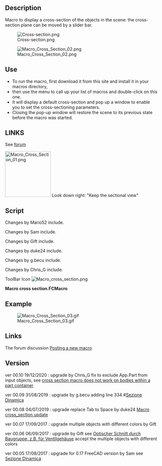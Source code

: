 <languages/>
<translate>
<!--T:1-->
{{Macro
|Name=Cross_section
|Icon=Macro_cross_section.png
|Description=Macro to display a cross-section of the objects in the scene: the cross-section plane can be moved by a slider bar.
|Author=aleph0
|Version=0.10
|Date=2020-12-19
|FCVersion=0.15 and above
|Download=[https://www.freecadweb.org/wiki/images/f/f5/Macro_cross_section.png ToolBar Icon]
}}

==Description== <!--T:2-->

<!--T:3-->
Macro to display a cross-section of the objects in the scene: the cross-section plane can be moved by a slider bar.

<!--T:4-->
[[File:Cross-section.png|center]]



<!--T:14-->
[[File:Macro Cross Section 02.png|center]]

==Use== <!--T:5-->

<!--T:6-->
* To run the macro, first download it from this site and install it in your macros directory, 
* then use the menu to call up your list of macros and double-click on this one. 
* It will display a default cross-section and pop up a window to enable you to set the cross-sectioning parameters. 
* Closing the pop-up window will restore the scene to its previous state before the macro was started.

==LINKS== <!--T:9-->
See [http://forum.freecadweb.org/viewtopic.php?f=28&t=15084&p=120159#p120159 forum]

<!--T:10-->
[[File:Macro_Cross_Section_01.png|center|150px]]
Look down right: "Keep the sectional view"

==Script== <!--T:7-->

</translate>

Changes by Mario52 include.

Changes by Sam include.

Changes by Gift include.

Changes by duke24 include.

Changes by g.becu include.

Changes by Chris_G include.

ToolBar Icon [[Image:Macro_cross_section.png]]

'''Macro cross section.FCMacro'''

{{MacroCode|code=
# -*- coding: utf-8 -*-
"""
***************************************************************************
*                                                                         *
*   This widget makes an interactively moveable cross-section of the      *
*   currently visible objects in the currently active document. The       *
*   cross-sectioning plane is specified by its normal, and the cross-     *
*   section can be moved along that normal using a slider bar. It can     *
*   show the cross-section either as an outline or a view of the sliced   *
*   objects. To run the macro, first download it from this site and       *
*   install it in your macros directory, then use the menu to call up     *
*   your list of macros and double-click on this one. It will display     *
*   a default cross-section and pop up a window to enable you to set      *
*   the cross-sectioning parameters. Closing the pop-up window will       *
*   restore the scene to its previous state before the macro was          *
*   started.                                                              *
*                                                                         *
***************************************************************************
*   Copyright (c) 2016 Richard P. Parkins, M. A.                          *
*                                                                         *
*   This file is a supplement to the FreeCAD CAx development system.      *
*                                                                         *
*   This program is free software; you can redistribute it and/or modify  *
*   it under the terms of the GNU Lesser General Public License (LGPL)    *
*   as published by the Free Software Foundation; either version 2 of     *
*   the License, or (at your option) any later version.                   *
*   for detail see the LICENCE text file.                                 *
*                                                                         *
*   This software is distributed in the hope that it will be useful,      *
*   but WITHOUT ANY WARRANTY; without even the implied warranty of        *
*   MERCHANTABILITY or FITNESS FOR A PARTICULAR PURPOSE.  See the         *
*   GNU Library General Public License for more details.                  *
*                                                                         *
*   You should have received a copy of the GNU Library General Public     *
*   License along with this macro; if not, write to the Free Software     *
*   Foundation, Inc., 59 Temple Place, Suite 330, Boston, MA  02111-1307  *
*   USA                                                                   *
***************************************************************************
"""
__title__   = "Cross-Section"
__author__  = "Aleph0"
__version__ = "00.10"
__date__    = "19/12/2020"

# "29/01/2016" "10/06/2016" "29/09/2016 * 2" "17/08/2017" "06/09/2017" "17/09/2017" "04/07/2019" "31/08/2019" "19/12/2020"

# Upgrade:
# 17/08/2017 by Sam             #https://forum.freecadweb.org/viewtopic.php?f=28&t=15084&start=10#p187030
# 06/09/2017 17/09/2017 by Gift #https://www.forum.freecadweb.org/viewtopic.php?f=13&t=24130
# 04/07/2019 by duke24 replace tab to space #https://forum.freecadweb.org/viewtopic.php?f=13&t=37449
# 31/08/2019 by g.becu adding line 334 #https://forum.freecadweb.org/viewtopic.php?f=28&t=15084&start=20#p330351
# 19/12/2020 by Chris_G : exlude App.Part from the list of input objects + many code style fixes (PEP8)
#                         See forum : https://forum.freecadweb.org/viewtopic.php?f=22&t=53423

__Comment__ = "Dynamic cross section viewer"
__Wiki__ = "http://www.freecadweb.org/wiki/index.php?title=Macro_cross_section"
__Help__ = "see first few lines of macro text"
__Status__ = "stable"
__Requires__ = "freecad 0.15"

# OS: Ubuntu 14.04.3 LTS                        # OS: Windows 10
# Word size of OS: 64-bit                       # Word size of OS: 64-bit
# Word size of FreeCAD: 64-bit                  # Word size of FreeCAD: 64-bit
# Version: 0.15.4671 (Git)                      # Version: 0.19.17171 (Git)
# Branch: releases/FreeCAD-0-15                 # Build type: Release
# Hash: 244b3aef360841646cbfe80a1b225c8b39c8380c# Branch: master
# Python version: 2.7.6                         # Hash: d19470a9711ea604f3ca6c93e46afadf64d5bb87
# Qt version: 4.8.6                             # Python version: 3.6.6
# Coin version: 4.0.0a                          # Qt version: 5.6.2
# OCC version: 6.8.0.oce-0.17                   # Coin version: 4.0.0a
#                                               # OCC version: 7.3.0

import PySide
from PySide import QtCore, QtGui
import FreeCAD as App
import FreeCADGui
import Part
import Draft
from FreeCAD import Base

try:
    _fromUtf8 = QtCore.QString.fromUtf8
except AttributeError:
    def _fromUtf8(s):
        return s

try:
    _encoding = QtGui.QApplication.UnicodeUTF8

    def _translate(context, text, disambig):
        return QtGui.QApplication.translate(context, text, disambig, _encoding)
except AttributeError:
    def _translate(context, text, disambig):
        return QtGui.QApplication.translate(context, text, disambig)


width = 350  # width of our window
height = 310  # height of our window
global FreeCADRootWindow  # main window before we start


# This is the interactive window that the macro creates
# Its main function is to have a close box and tidy up when closed
class CrossSectionWindow(PySide.QtGui.QMainWindow):
    # automagically called when the window is created
    def __init__(self):
        super(CrossSectionWindow, self).__init__()
        self.setWindowFlags(PySide.QtCore.Qt.WindowStaysOnTopHint)
        self.setWindowTitle(_translate(
            "MainWindow", "Cross-section", None))

        # Create and set the window's widget, which does all the work
        self.child = CrossSection(self)
        self.setCentralWidget(self.child)
        self.child.initUI(self)
        if self.child.startup_failed:
            self.destroy()
        else:
            # Position our window relative to the FreeCAD root
            self.setPosition(FreeCADRootWindow)
            self.child.show()
            self.show()

    # User closed the window, tidy up
    def closeEvent(self, event):
        self.child.restoreObjects()

    # Set a sensible default position for the window
    # With FreeCAD's default layout, this will be over the docking area
    # so it will not obscure the 3D view
    def setPosition(self, parent):
        geom = parent.geometry()
        xpos = geom.left() + 50
        ypos = geom.center().y() - height / 2
        self.setGeometry(xpos, ypos, width, height)
        self.setFixedSize(width, height)


# This is the widget which does almost all of the work
# Widgets don't have close boxes, so closing is dealt with in CrossSectionWindow
class CrossSection(PySide.QtGui.QWidget):
    # Lay out the interactive elements
    def initUI(self, parent):
        self.parent = parent
        font = QtGui.QFont()
        font.setFamily("Times New Roman")
        font.setPointSize(10)
        font.setWeight(10)
        font.setBold(True)
        self.hideObjects()

        margin = 10
        alw = 20  # axis label width
        sbp = margin + alw + margin  # spin boxes to right of axis labels
        slw = width - 2 * margin  # width of slider and progress bar
        ypos = margin

        self.setObjectName(_fromUtf8("CrossSection"))

        # The cross-section plane is defined by its normal
        # The length of the normal is immaterial as long as it is nonzero
        self.label_1 = QtGui.QLabel(self)
        self.label_1.setGeometry(QtCore.QRect(margin, ypos, slw, 22))
        self.label_1.setObjectName(_fromUtf8("label_1"))
        self.label_1.setText(_translate(
            "MainWindow", "Sliding axis direction", None))
        self.label_1.setToolTip(_translate(
            "MainWindow",
            "Cross-section is taken perpendicular to this axis", None))
        ypos = ypos + 30

        self.label_2 = QtGui.QLabel(self)
        self.label_2.setGeometry(QtCore.QRect(margin, ypos, alw, 25))
        self.label_2.setObjectName(_fromUtf8("label_2"))
        self.label_2.setText(_translate("MainWindow", "X", None))

        self.doubleSpinBox_X = QtGui.QDoubleSpinBox(self)
        self.doubleSpinBox_X.setGeometry(QtCore.QRect(sbp, ypos, 62, 25))
        self.doubleSpinBox_X.setMinimum(-10000.0)
        self.doubleSpinBox_X.setMaximum(10000.0)
        self.doubleSpinBox_X.setValue(0.0)
        self.doubleSpinBox_X.setSingleStep(1)
        self.doubleSpinBox_X.setObjectName(_fromUtf8("doubleSpinBox_X"))
        self.doubleSpinBox_X.valueChanged.connect(
            self.on_doubleSpinBox_X_valueChanged)
        self.doubleSpinBox_X.setToolTip(_translate(
            "MainWindow", "Sliding axis X", None))
        ypos = ypos + 30

        self.label_3 = QtGui.QLabel(self)
        self.label_3.setGeometry(QtCore.QRect(margin, ypos, alw, 25))
        self.label_3.setObjectName(_fromUtf8("label_3"))
        self.label_3.setText(_translate("MainWindow", "Y", None))

        self.doubleSpinBox_Y = QtGui.QDoubleSpinBox(self)
        self.doubleSpinBox_Y.setGeometry(QtCore.QRect(sbp, ypos, 62, 25))
        self.doubleSpinBox_Y.setMinimum(-10000.0)
        self.doubleSpinBox_Y.setMaximum(10000.0)
        self.doubleSpinBox_Y.setValue(0.0)
        self.doubleSpinBox_Y.setSingleStep(1)
        self.doubleSpinBox_Y.setObjectName(_fromUtf8("doubleSpinBox_Y"))
        self.doubleSpinBox_Y.valueChanged.connect(
            self.on_doubleSpinBox_Y_valueChanged)
        self.doubleSpinBox_Y.setToolTip(_translate(
            "MainWindow", "Sliding axis Y", None))
        ypos = ypos + 30

        self.label_4 = QtGui.QLabel(self)
        self.label_4.setGeometry(QtCore.QRect(margin, ypos, alw, 25))
        self.label_4.setObjectName(_fromUtf8("label_4"))
        self.label_4.setText(_translate("MainWindow", "Z", None))

        self.doubleSpinBox_Z = QtGui.QDoubleSpinBox(self)
        self.doubleSpinBox_Z.setGeometry(QtCore.QRect(sbp, ypos, 62, 25))
        self.doubleSpinBox_Z.setMinimum(-10000.0)
        self.doubleSpinBox_Z.setMaximum(10000.0)
        self.doubleSpinBox_Z.setValue(1.0)
        self.doubleSpinBox_Z.setSingleStep(1)
        self.doubleSpinBox_Z.setObjectName(_fromUtf8("doubleSpinBox_Z"))
        self.doubleSpinBox_Z.valueChanged.connect(
            self.on_doubleSpinBox_Z_valueChanged)
        self.doubleSpinBox_Z.setToolTip(
            _translate("MainWindow", "Sliding axis Z", None))
        ypos = ypos + 40
        # Make the interactive slider control
        # As you move this slider with the mouse, the cross-section slides
        # through the model
        self.label_5 = QtGui.QLabel(self)
        self.label_5.setGeometry(QtCore.QRect(margin, ypos, slw, 22))
        self.label_5.setObjectName(_fromUtf8("label_5"))
        self.label_5.setText(_translate(
            "MainWindow", "Position along axis", None))
        ypos = ypos + 30

        self.horizontalSlider = QtGui.QSlider(self)
        self.horizontalSlider.setGeometry(QtCore.QRect(margin, ypos, slw - 50, 20))
        self.horizontalSlider.setOrientation(QtCore.Qt.Horizontal)
        self.horizontalSlider.setInvertedAppearance(False)
        self.horizontalSlider.setObjectName(_fromUtf8("horizontalSlider"))
        self.horizontalSlider.setRange(0, 100)
        self.horizontalSlider.setValue(int(self.fraction * 100.0))
        self.horizontalSlider.setToolTip(_translate(
            "MainWindow", "Slide to move cross-section along axis", None))

        # must be called after setValue()
        self.horizontalSlider.valueChanged.connect(self.on_horizontal_slider)
        ypos = ypos + 30

        self.progressBar_1 = QtGui.QProgressBar(self)
        self.progressBar_1.setGeometry(QtCore.QRect(margin, ypos, slw - 50, 23))
        self.progressBar_1.setValue(int(self.fraction * 100.0))
        self.progressBar_1.setOrientation(QtCore.Qt.Horizontal)
        self.progressBar_1.setAlignment(QtCore.Qt.AlignCenter)
        self.progressBar_1.setObjectName(_fromUtf8("progressBar_1"))
        self.progressBar_1.setToolTip(_translate(
            "MainWindow", "Percent position of cross-section", None))
        ypos = ypos + 40

##################################    add
        self.SpinBox_PBar = QtGui.QSpinBox(self)
        self.SpinBox_PBar.setGeometry(QtCore.QRect(sbp+255, ypos - 40, 45, 23))
        self.SpinBox_PBar.setMinimum(0.0)
        self.SpinBox_PBar.setMaximum(100.0)
        self.SpinBox_PBar.setValue(int(self.fraction * 100.0))
        self.SpinBox_PBar.setSingleStep(1)
        self.SpinBox_PBar.setObjectName(_fromUtf8("SpinBox_PBar"))
        self.SpinBox_PBar.valueChanged.connect(self.on_SpinBox_PBar_valueChanged)
        self.SpinBox_PBar.setToolTip(_translate(
            "MainWindow", "Sliding percent", None))
#################################    add

        # Select the display format for the cross-section
        # This button shows a wire line in the cross-section plane
        self.radioButton_1 = QtGui.QRadioButton(self)
        self.radioButton_1.setGeometry(QtCore.QRect(margin, ypos, slw, 20))
        self.radioButton_1.setText(_fromUtf8("Outline"))
        self.radioButton_1.setChecked(True)
        self.radioButton_1.toggled.connect(self.onRadioButton)
        self.radioButton_1.setObjectName(_fromUtf8("radioButton_1"))
        self.radioButton_1.setToolTip(_translate(
            "MainWindow", "Make cross-section as wire outline", None))
        ypos = ypos + 30

        # Select the display format for the cross-section
        # This button shows a normal 3D display with everything above the
        # cross-section plane cut away
        self.radioButton_2 = QtGui.QRadioButton(self)
        self.radioButton_2.setGeometry(QtCore.QRect(margin, ypos, slw, 20))
        self.radioButton_2.setText(_fromUtf8("Cut objects"))
        self.radioButton_2.setChecked(False)
        self.radioButton_2.toggled.connect(self.onRadioButton)
        self.radioButton_2.setObjectName(_fromUtf8("radioButton_2"))
        self.radioButton_2.setToolTip(_translate(
            "MainWindow", "Make cross-section as cut objects", None))

##################################
        # Keep the sectional view
        self.CB_00 = QtGui.QCheckBox(self)
        self.CB_00.setText(_fromUtf8("Keep the sectional view"))
        self.CB_00.setGeometry(QtCore.QRect(margin+168, ypos-30, slw, 20))
        self.CB_00.setObjectName(_fromUtf8("CB_00"))
        self.CB_00.setChecked(False)
        self.CB_00.setToolTip(_translate(
            "MainWindow", "Keep the sectional view or erase", None))
##################################

    # Called at macro start up by initUI()
    def hideObjects(self):
        # Initialise the cross-section state variables
        self.startup_failed = False
        self.fraction = 0.5
        self.axisX = 0.0
        self.axisY = 0.0
        self.axisZ = 1.0
        self.cross_section_type = 1

        # We must have something to do a cross-section on
        if App.ActiveDocument is None:
            QtGui.QMessageBox.warning(None, _translate("MainWindow",
                "Cross-section", None),
                _translate("MainWindow", "There is no Active Document\n" +
                    "Create one and run this macro again.", None),
                QtGui.QMessageBox.Cancel,
                QtGui.QMessageBox.Cancel)
            self.startup_failed = True
            self.parent.destroy()  # This will close the window
        else:

            # Make a list of the user's objects
            # WARNING!!
            # This list is persistent. We'll get confused if the user deletes or
            # adds objects while the macro is active
            self.oblist = []  # App.ActiveDocument.Objects
            for obj in App.ActiveDocument.Objects:
                try:
                    obj.getPropertyByName("Shape")
                    self.oblist.append(obj)
                except AttributeError:
                    pass
            # self.oblist = [obj for obj in self.oblist if hasattr(obj,"Shape")]
            # Create the cross-section object
            self.cs = App.ActiveDocument.addObject("Part::Feature", "Generated__cross-section")
            self.OriginalVisibilities = list()
            self.xmin = 1000.0
            self.xmax = -1000.0
            self.ymin = 1000.0
            self.ymax = -1000.0
            self.zmin = 1000.0
            self.zmax = -1000.0
#            n = 0
#            for p in self.oblist: # stupid Python list has no length function
#                n = n + 1
############################# Skip the <group object> ########################
            b0 = []
            for x0 in self.oblist:
                if str(x0) != "<group object>":
                    b0.append(x0)
            self.oblist = b0
            n = len(self.oblist)
###############################################################################
            # Make a list of the visible objects and make them invisible while
            # the macro is active
            # Also we compute the bounding box of the model
            for i in range(n):
                vis = self.oblist[i].ViewObject.Visibility
                self.OriginalVisibilities.append(vis)
                if vis:
                    if self.oblist[i].TypeId != str("Drawing::FeatureViewPython"):   # add
                        self.oblist[i].ViewObject.Visibility = False
                        b = self.oblist[i].Shape.BoundBox
                        if b.XMin < self.xmin:
                            self.xmin = b.XMin
                        if b.XMax > self.xmax:
                            self.xmax = b.XMax
                        if b.YMin < self.ymin:
                            self.ymin = b.YMin
                        if b.YMax > self.ymax:
                            self.ymax = b.YMax
                        if b.ZMin < self.zmin:
                            self.zmin = b.ZMin
                        if b.ZMax > self.zmax:
                            self.zmax = b.ZMax
            # Moan and give up if there is nothing to cross-section
            if self.xmax <= self.xmin \
                or self.ymax <= self.ymin \
                    or self.zmax <= self.zmin:
                QtGui.QMessageBox.warning(None, _translate("MainWindow",
                    "Cross-section", None),
                    _translate("MainWindow",
                    "There are no visible solid objects\n" +
                    "Create some and run this macro again.", None),
                    QtGui.QMessageBox.Cancel,
                    QtGui.QMessageBox.Cancel)
                self.restoreObjects()
                self.startup_failed = True
                App.ActiveDocument.removeObject("Generated__cross_section")
                self.parent.destroy()  # This will close the window
            else:
                # Trigger initial display
                self.updateAxis()

    # Called when macro is closed
    # Restore the original visibility of the user's objects
    # and destroy our cross-section object
    def restoreObjects(self):

        n = 0
        for p in self.oblist:  # stupid Python list has no length function
            n = n + 1
        for i in range(n):
            self.oblist[i].ViewObject.Visibility = self.OriginalVisibilities[i]
        try:
            if self.CB_00.isChecked() is False:
                App.ActiveDocument.removeObject("Generated__cross_section")
        except Exception:
            None

    # Something has changed, recalculate the cross-section
    def updateGui(self):
        # default to no visible cross-ection
        self.cs.ViewObject.Visibility = False

        # check if the sliding axis is invalid
        if self.xdir == 0.0 and self.ydir == 0.0 and self.zdir == 0.0 :
            QtGui.QMessageBox.warning(None, _translate("MainWindow",
                "Cross-section", None),
                _translate("MainWindow", "The sliding axis has zero length\n" +
                    "Please set a valid axis.", None),
                QtGui.QMessageBox.Ok,
                QtGui.QMessageBox.Ok)
        else:

            # First we compute the 0% and 100% positions on the sliding axis
            if self.xdir < 0.0:
                x = self.xmax + self.fraction * self.xdir
            else:
                x = self.xmin + self.fraction * self.xdir
            if self.ydir < 0.0:
                y = self.ymax + self.fraction * self.ydir
            else:
                y = self.ymin + self.fraction * self.ydir
            if self.zdir < 0.0:
                z = self.zmax + self.fraction * self.zdir
            else:
                z = self.zmin + self.fraction * self.zdir

            r = 2 * max(self.xmax - self.xmin, self.ymax - self.ymin,
                        self.zmax - self.xmin)

            # Display the dimensions
            dimDep = "X " + str(x) + " mm , Y " + str(y) + " mm , Z " + str(z) + " mm"
            App.Console.PrintMessage(dimDep + "\n")

            # Create a big enough disc in the cross-section plane
            c = Part.makeCircle(r, Base.Vector(x, y, z),
                                Base.Vector(self.xdir, self.ydir, self.zdir))
            f = Part.Face(Part.Wire(c))
            part_list = list()  # list for cross-section parts
            n = 0
            for p in self.oblist:  # stupid Python list has no length function
                n = n + 1
            something = 0
            if self.cross_section_type == 1:
                # wire line cross-section
                for i in range(n):
                    if self.oblist[i].TypeId != str("Drawing::FeatureViewPython"):  # add
                        if self.OriginalVisibilities[i]:
                            ob = self.oblist[i].Shape.section(f)
                            # check for valid section part
                            if ob.BoundBox.XMin <= ob.BoundBox.XMax:
                                part_list.append(ob)
                                something = 1
            else:
                # cut shape cross-section
                # extrude our cross-ection disc into a cylinder
                cyl = f.extrude(Base.Vector(self.xdir, self.ydir, self.zdir))
                doc = App.ActiveDocument
                for i in range(n):
                    if self.oblist[i].TypeId != str("Drawing::FeatureViewPython"):  # add
                        if self.OriginalVisibilities[i]:
                            if (self.oblist[i].Shape.Volume <= 0.0):
                                continue
                            acut = doc.addObject("Part::Cut", "Cut")
                            abase = Draft.clone(self.oblist[i])
                            abase.ViewObject.DiffuseColor = self.oblist[i].ViewObject.DiffuseColor
                            abase.ViewObject.Transparency = self.oblist[i].ViewObject.Transparency
                            doc.recompute()
                            atool = doc.addObject("Part::Feature")
                            atool.Shape = cyl
                            atool.ViewObject.ShapeColor = self.oblist[i].ViewObject.ShapeColor  # (0.25,0.57,0.35)
                            atool.ViewObject.Transparency = self.oblist[i].ViewObject.Transparency
                            doc.recompute()
                            acut.Base = abase
                            acut.Tool = atool
                            acut.ViewObject.DiffuseColor = abase.ViewObject.DiffuseColor
                            doc.recompute()
                            if acut.Shape.isValid() and acut.Shape.Volume > 0.0:
                                ob = doc.addObject("Part::Feature")
                                ob.Shape = acut.Shape
                                ob.ViewObject.DiffuseColor = acut.ViewObject.DiffuseColor
                                doc.recompute()
                                part_list.append(ob)
                                something = 2
                            doc.removeObject(acut.Name)
                            doc.recompute()
                            doc.removeObject(abase.Name)
                            doc.recompute()
                            doc.removeObject(atool.Name)
                            doc.recompute()

            if something == 1:
                s = Part.makeCompound(part_list)
                if s.isValid():
                    self.cs.Shape = s
                    self.cs.ViewObject.Visibility = True
            if something == 2:
                feature = App.ActiveDocument.addObject("Part::Compound", "Compound")
                feature.Links = part_list
                App.ActiveDocument.recompute()
                if feature.Shape.isValid():
                    self.cs.Shape = feature.Shape.copy()
                    self.cs.ViewObject.DiffuseColor = feature.ViewObject.DiffuseColor
                    self.cs.ViewObject.Visibility = True
                    App.ActiveDocument.recompute()
                for od in part_list:
                    App.ActiveDocument.removeObject(od.Name)
                    App.ActiveDocument.recompute()
                App.ActiveDocument.removeObject(feature.Name)
            FreeCADGui.updateGui()

    # User changed axis vector
    # Compute a new axis vector whose length just covers the model
    def updateAxis(self):
        ldir = 0.0
        if self.axisX != 0.0:
            ldir = (self.xmax - self.xmin) / abs(self.axisX)
        if self.axisY != 0.0:
            ldir = max(ldir, (self.ymax - self.ymin) / abs(self.axisY))
        if self.axisZ != 0.0:
            ldir = max(ldir, (self.zmax - self.zmin) / abs(self.axisZ))
        self.xdir = self.axisX * ldir
        self.ydir = self.axisY * ldir
        self.zdir = self.axisZ * ldir
        self.updateGui()  # recalculate the cross-section

    def on_horizontal_slider(self, val):
        self.fraction = val / 100.0
        self.progressBar_1.setValue(val)
        self.SpinBox_PBar.setValue(val)
        self.updateGui()

    def on_doubleSpinBox_X_valueChanged(self, val):
        self.axisX = val
        self.updateAxis()

    def on_doubleSpinBox_Y_valueChanged(self, val):
        self.axisY = val
        self.updateAxis()

    def on_doubleSpinBox_Z_valueChanged(self, val):
        self.axisZ = val
        self.updateAxis()

    def on_SpinBox_PBar_valueChanged(self, val):
        self.progressBar_1.setValue(val)
        self.horizontalSlider.setValue(int(val))
        self.updateGui()

    def onRadioButton(self, wasChecked):
        if self.radioButton_1.isChecked():
            self.cross_section_type = 1
        else:
            self.cross_section_type = 2
        self.updateGui()

#######################################


# Find FreeCAD's root window
FreeCADRootWindow = FreeCADGui.getMainWindow()

# Create the window and start it
myWidget = CrossSectionWindow()

# The CrossSectionWindow will do all the work

}}
{{clear}}
<translate>

==Example== <!--T:16-->
</translate>

[[File:Macro Cross Section 03.gif|center]]

<translate>
==Links== <!--T:8-->
The forum discussion [http://forum.freecadweb.org/viewtopic.php?f=22&t=14049 Posting a new macro] 

==Version== <!--T:11-->

<!--T:19-->
ver 00.10 19/12/2020 : upgrade by Chris_G fix to exclude App.Part from input objects, see [https://forum.freecadweb.org/viewtopic.php?f=22&t=53423 cross section macro does not work on bodies within a part container]

<!--T:18-->
ver 00.09 31/08/2019 : upgrade by g.becu adding line 334 #[https://forum.freecadweb.org/viewtopic.php?f=28&t=15084&start=20#p330351 Sezione Dinamica]

<!--T:17-->
ver 00.08 04/07/2019 : upgrade replace Tab to Space by duke24 [https://forum.freecadweb.org/viewtopic.php?f=13&t=37449 Macro cross_section update]

<!--T:13-->
ver 00.07 17/09/2017 : upgrade multiple objects with different colors by  Gift

<!--T:15-->
ver 00.06 06/09/2017 : upgrade by  Gift see [https://www.forum.freecadweb.org/viewtopic.php?f=13&t=24130 Optischer Schnitt durch Baugruppe, z.B. für Ventilgehäuse] accept the multiple objects with different colors

<!--T:12-->
ver 00.05 17/08/2017 : upgrade for 0.17 FreeCAD version by Sam see [https://forum.freecadweb.org/viewtopic.php?f=28&t=15084&start=10#p187030 Sezione Dinamica]


</translate>